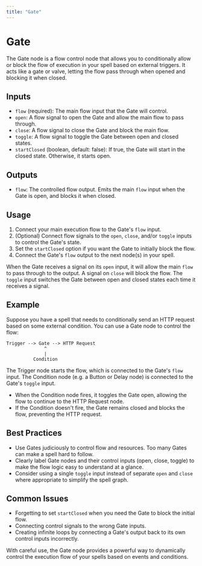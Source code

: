 ```yaml
---
title: "Gate"
---
```


# Gate

The Gate node is a flow control node that allows you to conditionally allow or block the flow of execution in your spell based on external triggers. It acts like a gate or valve, letting the flow pass through when opened and blocking it when closed.

## Inputs

- `flow` (required): The main flow input that the Gate will control.
- `open`: A flow signal to open the Gate and allow the main flow to pass through.
- `close`: A flow signal to close the Gate and block the main flow.
- `toggle`: A flow signal to toggle the Gate between open and closed states.
- `startClosed` (boolean, default: false): If true, the Gate will start in the closed state. Otherwise, it starts open.

## Outputs

- `flow`: The controlled flow output. Emits the main `flow` input when the Gate is open, and blocks it when closed.

## Usage

1. Connect your main execution flow to the Gate's `flow` input.
2. (Optional) Connect flow signals to the `open`, `close`, and/or `toggle` inputs to control the Gate's state.
3. Set the `startClosed` option if you want the Gate to initially block the flow.
4. Connect the Gate's `flow` output to the next node(s) in your spell.

When the Gate receives a signal on its `open` input, it will allow the main `flow` to pass through to the output. A signal on `close` will block the flow. The `toggle` input switches the Gate between open and closed states each time it receives a signal.

## Example

Suppose you have a spell that needs to conditionally send an HTTP request based on some external condition. You can use a Gate node to control the flow:

```
Trigger --> Gate --> HTTP Request
              ^
              |
          Condition
```

The Trigger node starts the flow, which is connected to the Gate's `flow` input. The Condition node (e.g. a Button or Delay node) is connected to the Gate's `toggle` input. 

- When the Condition node fires, it toggles the Gate open, allowing the flow to continue to the HTTP Request node. 
- If the Condition doesn't fire, the Gate remains closed and blocks the flow, preventing the HTTP request.

## Best Practices

- Use Gates judiciously to control flow and resources. Too many Gates can make a spell hard to follow.
- Clearly label Gate nodes and their control inputs (open, close, toggle) to make the flow logic easy to understand at a glance.
- Consider using a single `toggle` input instead of separate `open` and `close` where appropriate to simplify the spell graph.

## Common Issues

- Forgetting to set `startClosed` when you need the Gate to block the initial flow.
- Connecting control signals to the wrong Gate inputs.
- Creating infinite loops by connecting a Gate's output back to its own control inputs incorrectly.

With careful use, the Gate node provides a powerful way to dynamically control the execution flow of your spells based on events and conditions.